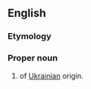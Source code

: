 ==English==

===Etymology===
{{rfe|en}}

===Proper noun===
{{en-proper noun}}

# {{surname|en|nodot=1}} of [[Ukrainian]] origin.